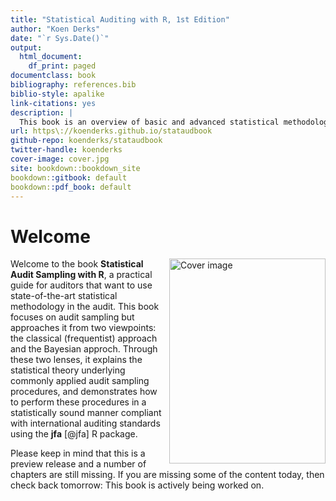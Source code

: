 ```yaml
---
title: "Statistical Auditing with R, 1st Edition"
author: "Koen Derks"
date: "`r Sys.Date()`"
output:
  html_document:
    df_print: paged
documentclass: book
bibliography: references.bib 
biblio-style: apalike
link-citations: yes
description: |
  This book is an overview of basic and advanced statistical methodology for audit sampling.
url: https\://koenderks.github.io/stataudbook
github-repo: koenderks/stataudbook
twitter-handle: koenderks
cover-image: cover.jpg
site: bookdown::bookdown_site
bookdown::gitbook: default
bookdown::pdf_book: default
---
```


# Welcome {-}

<img src="cover.jpg" width="250" height="328" align="right" alt="Cover image" />

Welcome to the book **Statistical Audit Sampling with R**, a practical guide for
auditors that want to use state-of-the-art statistical methodology in the audit.
This book focuses on audit sampling but approaches it from two viewpoints: the
classical (frequentist) approach and the Bayesian approch. Through these two
lenses, it explains the statistical theory underlying commonly applied audit
sampling procedures, and demonstrates how to perform these procedures in a
statistically sound manner compliant with international auditing standards using
the **jfa** [@jfa] R package.

Please keep in mind that this is a preview release and a number of chapters are
still missing. If you are missing some of the content today, then check back
tomorrow: This book is actively being worked on.
